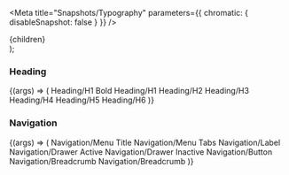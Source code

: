 

<Meta title="Snapshots/Typography" parameters={{ chromatic: { disableSnapshot: false } }} />

  <section>
    <div
      style={{
        display: 'flex',
        flexDirection: 'column',
        gap: '2rem',
        padding: '1rem',
        backgroundColor: '#F7F7F7',
        borderRadius: '4px',
      }}
    >
      {children}
    </div>
  </section>
);

### Heading

<Story name="Heading">
  {(args) => (
    <Container>
      <Typography variant="heading" type="h1_bold">
        Heading/H1 Bold
      </Typography>
      <Typography variant="heading" type="h1">
        Heading/H1
      </Typography>
      <Typography variant="heading" type="h2">
        Heading/H2
      </Typography>
      <Typography variant="heading" type="h3">
        Heading/H3
      </Typography>
      <Typography variant="heading" type="h4">
        Heading/H4
      </Typography>
      <Typography variant="heading" type="h5">
        Heading/H5
      </Typography>
      <Typography variant="heading" type="h6">
        Heading/H6
      </Typography>
    </Container>
  )}
</Story>

### Navigation

<Story name="Navigation">
  {(args) => (
    <Container>
      <Typography variant="navigation" type="menu_title">
        Navigation/Menu Title
      </Typography>
      <Typography variant="navigation" type="menu_tabs">
        Navigation/Menu Tabs
      </Typography>
      <Typography variant="navigation" type="label">
        Navigation/Label
      </Typography>
      <Typography variant="navigation" type="drawer_active">
        Navigation/Drawer Active
      </Typography>
      <Typography variant="navigation" type="drawer_inactive">
        Navigation/Drawer Inactive
      </Typography>
      <Typography variant="navigation" type="button">
        Navigation/Button
      </Typography>
      <Typography variant="navigation" type="breadcrumb">
        Navigation/Breadcrumb
      </Typography>
      <Typography variant="navigation" type="breadcrumb_hover">
        Navigation/Breadcrumb
      </Typography>
    </Container>
  )}
</Story>
